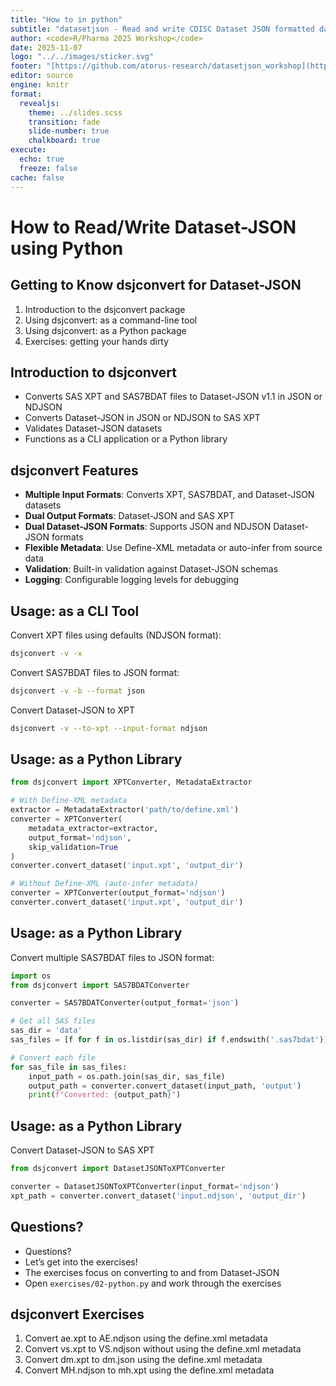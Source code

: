 ```yaml
---
title: "How to in python"
subtitle: "datasetjson - Read and write CDISC Dataset JSON formatted datasets in R and Python"
author: <code>R/Pharma 2025 Workshop</code>
date: 2025-11-07
logo: "../../images/sticker.svg"
footer: "[https://github.com/atorus-research/datasetjson_workshop](https://github.com/atorus-research/datasetjson_workshop)" 
editor: source
engine: knitr
format: 
  revealjs: 
    theme: ../slides.scss
    transition: fade
    slide-number: true
    chalkboard: true
execute:
  echo: true
  freeze: false
cache: false
---
```


# How to Read/Write Dataset-JSON using Python

## Getting to Know dsjconvert for Dataset-JSON
::: {.incremental}
1. Introduction to the dsjconvert package
2. Using dsjconvert: as a command-line tool
3. Using dsjconvert: as a Python package
4. Exercises: getting your hands dirty
:::

## Introduction to dsjconvert
::: {.incremental}
- Converts SAS XPT and SAS7BDAT files to Dataset-JSON v1.1 in JSON or NDJSON
- Converts Dataset-JSON in JSON or NDJSON to SAS XPT
- Validates Dataset-JSON datasets
- Functions as a CLI application or a Python library
:::

## dsjconvert Features
::: {.incremental}
- **Multiple Input Formats**: Converts XPT, SAS7BDAT, and Dataset-JSON datasets
- **Dual Output Formats**: Dataset-JSON and SAS XPT
- **Dual Dataset-JSON Formats**: Supports JSON and NDJSON Dataset-JSON formats
- **Flexible Metadata**: Use Define-XML metadata or auto-infer from source data
- **Validation**: Built-in validation against Dataset-JSON schemas
- **Logging**: Configurable logging levels for debugging
:::

## Usage: as a CLI Tool
Convert XPT files using defaults (NDJSON format):
```bash
dsjconvert -v -x
```
Convert SAS7BDAT files to JSON format:
```bash
dsjconvert -v -b --format json
```
Convert Dataset-JSON to XPT
```bash
dsjconvert -v --to-xpt --input-format ndjson
```

## Usage: as a Python Library
```python
from dsjconvert import XPTConverter, MetadataExtractor

# With Define-XML metadata
extractor = MetadataExtractor('path/to/define.xml')
converter = XPTConverter(
    metadata_extractor=extractor,
    output_format='ndjson',
    skip_validation=True
)
converter.convert_dataset('input.xpt', 'output_dir')

# Without Define-XML (auto-infer metadata)
converter = XPTConverter(output_format='ndjson')
converter.convert_dataset('input.xpt', 'output_dir')
```

## Usage: as a Python Library
Convert multiple SAS7BDAT files to JSON format:
```python
import os
from dsjconvert import SAS7BDATConverter

converter = SAS7BDATConverter(output_format='json')

# Get all SAS files
sas_dir = 'data'
sas_files = [f for f in os.listdir(sas_dir) if f.endswith('.sas7bdat')]

# Convert each file
for sas_file in sas_files:
    input_path = os.path.join(sas_dir, sas_file)
    output_path = converter.convert_dataset(input_path, 'output')
    print(f"Converted: {output_path}")
```

## Usage: as a Python Library
Convert Dataset-JSON to SAS XPT
```python
from dsjconvert import DatasetJSONToXPTConverter

converter = DatasetJSONToXPTConverter(input_format='ndjson')
xpt_path = converter.convert_dataset('input.ndjson', 'output_dir')
```

## Questions?
::: {.incremental}
- Questions?
- Let's get into the exercises!
- The exercises focus on converting to and from Dataset-JSON
- Open `exercises/02-python.py` and work through the exercises
:::

## dsjconvert Exercises
::: {.incremental}
1. Convert ae.xpt to AE.ndjson using the define.xml metadata
2. Convert vs.xpt to VS.ndjson without using the define.xml metadata
3. Convert dm.xpt to dm.json using the define.xml metadata
4. Convert MH.ndjson to mh.xpt using the define.xml metadata
:::
